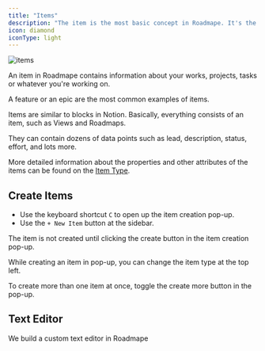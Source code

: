 ```yaml
---
title: "Items"
description: "The item is the most basic concept in Roadmape. It's the backbone of everything."
icon: diamond
iconType: light
---
```


![items](/images/items.png)

An item in Roadmape contains information about your works, projects, tasks or whatever you're working on. 

A feature or an epic are the most common examples of items.

Items are similar to blocks in Notion. Basically, everything consists of an item, such as Views and Roadmaps.

They can contain dozens of data points such as lead, description, status, effort, and lots more.

<Info>More detailed information about the properties and other attributes of the items can be found on the [Item Type](/understanding-items/item-types).</Info>

## Create Items

- Use the keyboard shortcut `C` to open up the item creation pop-up.
- Use the `+ New Item` button at the sidebar.

<Note>The item is not created until clicking the create button in the item creation pop-up.</Note>

<Info>While creating an item in pop-up, you can change the item type at the top left.</Info>

<Info>To create more than one item at once, toggle the create more button in the pop-up.</Info>

## Text Editor

We build a custom text editor in Roadmape

